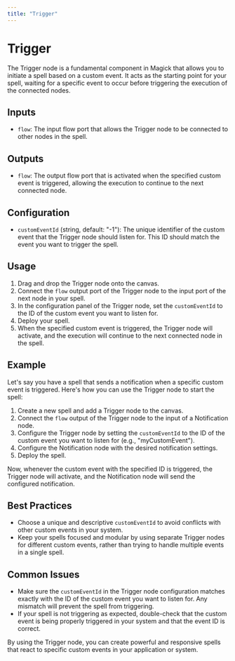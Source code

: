 ```yaml
---
title: "Trigger"
---
```


# Trigger

The Trigger node is a fundamental component in Magick that allows you to initiate a spell based on a custom event. It acts as the starting point for your spell, waiting for a specific event to occur before triggering the execution of the connected nodes.

## Inputs

- `flow`: The input flow port that allows the Trigger node to be connected to other nodes in the spell.

## Outputs

- `flow`: The output flow port that is activated when the specified custom event is triggered, allowing the execution to continue to the next connected node.

## Configuration

- `customEventId` (string, default: "-1"): The unique identifier of the custom event that the Trigger node should listen for. This ID should match the event you want to trigger the spell.

## Usage

1. Drag and drop the Trigger node onto the canvas.
2. Connect the `flow` output port of the Trigger node to the input port of the next node in your spell.
3. In the configuration panel of the Trigger node, set the `customEventId` to the ID of the custom event you want to listen for.
4. Deploy your spell.
5. When the specified custom event is triggered, the Trigger node will activate, and the execution will continue to the next connected node in the spell.

## Example

Let's say you have a spell that sends a notification when a specific custom event is triggered. Here's how you can use the Trigger node to start the spell:

1. Create a new spell and add a Trigger node to the canvas.
2. Connect the `flow` output of the Trigger node to the input of a Notification node.
3. Configure the Trigger node by setting the `customEventId` to the ID of the custom event you want to listen for (e.g., "myCustomEvent").
4. Configure the Notification node with the desired notification settings.
5. Deploy the spell.

Now, whenever the custom event with the specified ID is triggered, the Trigger node will activate, and the Notification node will send the configured notification.

## Best Practices

- Choose a unique and descriptive `customEventId` to avoid conflicts with other custom events in your system.
- Keep your spells focused and modular by using separate Trigger nodes for different custom events, rather than trying to handle multiple events in a single spell.

## Common Issues

- Make sure the `customEventId` in the Trigger node configuration matches exactly with the ID of the custom event you want to listen for. Any mismatch will prevent the spell from triggering.
- If your spell is not triggering as expected, double-check that the custom event is being properly triggered in your system and that the event ID is correct.

By using the Trigger node, you can create powerful and responsive spells that react to specific custom events in your application or system.